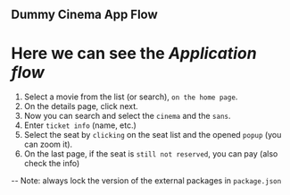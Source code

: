 
<Meta title="Intro/App Flow" />

## Dummy Cinema App Flow

# Here we can see the _Application flow_

1. Select a movie from the list (or search), `on the home page`.
2. On the details page, click next.
3. Now you can search and select the `cinema` and the `sans`.
4. Enter `ticket info` (name, etc.)
5. Select the seat by `clicking` on the seat list and the opened `popup` (you can zoom it).
6. On the last page, if the seat is `still not reserved`, you can pay (also check the info)

-- Note: always lock the version of the external packages in `package.json`
